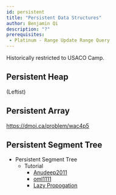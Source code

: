 ```yaml
---
id: persistent
title: "Persistent Data Structures"
author: Benjamin Qi
description: "?"
prerequisites:
 - Platinum - Range Update Range Query
---
```


<info-block title="Pro Tip">
Historically restricted to USACO Camp.
</info-block>

## Persistent Heap

(Leftist)

## Persistent Array

https://dmoj.ca/problem/wac4p5

## Persistent Segment Tree

  * Persistent Segment Tree
    * Tutorial
      * [Anudeep2011](https://blog.anudeep2011.com/persistent-segment-trees-explained-with-spoj-problems/)
      * [oml1111](https://drive.google.com/file/d/0BwGLW04WRv0ITEZjRWlMSFc2bk0/view)
      * [Lazy Propogation](http://codeforces.com/blog/entry/47108?#comment-315047)